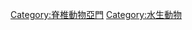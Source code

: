{{Catnav|頁面分類|自然|生物|脊索動物門|脊椎動物亞門|frame=1}}
{{Catnav|頁面分類|自然|生物|动物|脊椎動物亞門|frame=1}}
{{Catmore}}
{{Commonscat|Fish}}

[[Category:脊椎動物亞門|Category:脊椎動物亞門]]
[[Category:水生動物|Category:水生動物]]